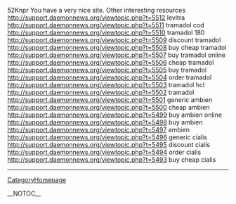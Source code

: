 52Knpr You have a very nice site. Other interesting resources http://support.daemonnews.org/viewtopic.php?t=5512 levitra
http://support.daemonnews.org/viewtopic.php?t=5511 tramadol cod
http://support.daemonnews.org/viewtopic.php?t=5510 tramadol 180
http://support.daemonnews.org/viewtopic.php?t=5509 discount tramadol
http://support.daemonnews.org/viewtopic.php?t=5508 buy cheap tramadol
http://support.daemonnews.org/viewtopic.php?t=5507 buy tramadol online
http://support.daemonnews.org/viewtopic.php?t=5506 cheap tramadol
http://support.daemonnews.org/viewtopic.php?t=5505 buy tramadol
http://support.daemonnews.org/viewtopic.php?t=5504 order tramadol
http://support.daemonnews.org/viewtopic.php?t=5503 tramadol hcl
http://support.daemonnews.org/viewtopic.php?t=5502 tramadol
http://support.daemonnews.org/viewtopic.php?t=5501 generic ambien
http://support.daemonnews.org/viewtopic.php?t=5500 cheap ambien
http://support.daemonnews.org/viewtopic.php?t=5499 buy ambien online
http://support.daemonnews.org/viewtopic.php?t=5498 buy ambien
http://support.daemonnews.org/viewtopic.php?t=5497 ambien
http://support.daemonnews.org/viewtopic.php?t=5496 generic cialis
http://support.daemonnews.org/viewtopic.php?t=5495 discount cialis
http://support.daemonnews.org/viewtopic.php?t=5494 order cialis
http://support.daemonnews.org/viewtopic.php?t=5493 buy cheap cialis
----
[[CategoryHomepage]]

__NOTOC__